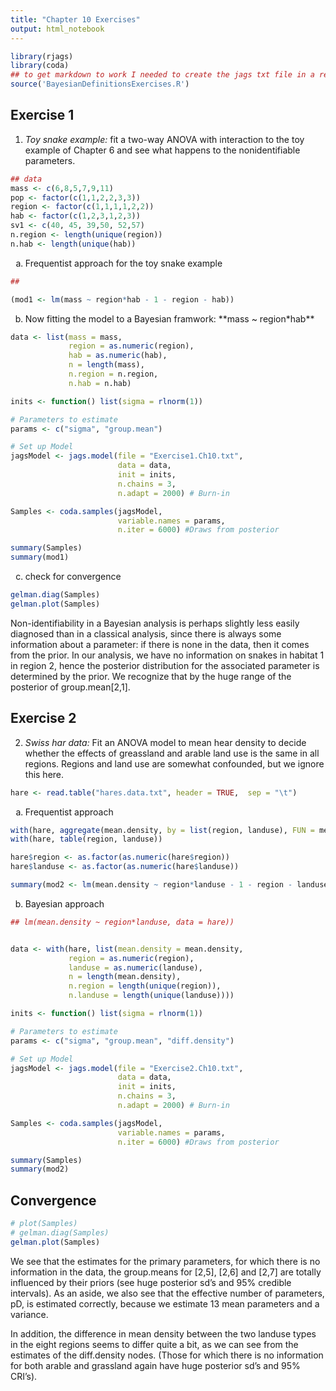 ```yaml
---
title: "Chapter 10 Exercises"
output: html_notebook
---
```


```r
library(rjags)
library(coda)
## to get markdown to work I needed to create the jags txt file in a regular R.script and source the script. Check BayesianDefinitionsExercises.R
source('BayesianDefinitionsExercises.R')
```


## Exercise 1

1) *Toy snake example:* fit a two-way ANOVA with interaction to the toy example of Chapter 6 and see what happens to the nonidentifiable parameters.

```r
## data
mass <- c(6,8,5,7,9,11)
pop <- factor(c(1,1,2,2,3,3))
region <- factor(c(1,1,1,1,2,2))
hab <- factor(c(1,2,3,1,2,3))
sv1 <- c(40, 45, 39,50, 52,57)
n.region <- length(unique(region))
n.hab <- length(unique(hab))

```
a) Frequentist approach for the toy snake example 
```r
## 

(mod1 <- lm(mass ~ region*hab - 1 - region - hab))

```

b) Now fitting the model to a Bayesian framwork: **mass ~ region*hab**

```r

data <- list(mass = mass, 
             region = as.numeric(region), 
             hab = as.numeric(hab), 
             n = length(mass),
             n.region = n.region,
             n.hab = n.hab)

inits <- function() list(sigma = rlnorm(1)) 

# Parameters to estimate
params <- c("sigma", "group.mean")

# Set up Model
jagsModel <- jags.model(file = "Exercise1.Ch10.txt",
                        data = data,
                        init = inits,
                        n.chains = 3, 
                        n.adapt = 2000) # Burn-in

Samples <- coda.samples(jagsModel, 
                        variable.names = params, 
                        n.iter = 6000) #Draws from posterior

```
```r
summary(Samples)
summary(mod1)
```


c) check for convergence
```r
gelman.diag(Samples)
gelman.plot(Samples)
```

Non-identifiability in a Bayesian analysis is perhaps slightly less easily diagnosed than in a 
classical analysis, since there is always some information about a parameter: if there is none in 
the data, then it comes from the prior. In our analysis, we have no information on snakes in habitat 
1 in region 2, hence the posterior distribution for the associated parameter is determined by the 
prior. We recognize that by the huge range of the posterior of group.mean[2,1].

## Exercise 2
2) *Swiss har data:* Fit an ANOVA model to mean hear density to decide whether the effects of greassland and arable land use is the same in all regions. Regions and land use are somewhat confounded, but we ignore this here. 

```r
hare <- read.table("hares.data.txt", header = TRUE,  sep = "\t")
```

a) Frequentist approach

```r
with(hare, aggregate(mean.density, by = list(region, landuse), FUN = mean, na.rm = TRUE))
with(hare, table(region, landuse))

hare$region <- as.factor(as.numeric(hare$region))
hare$landuse <- as.factor(as.numeric(hare$landuse))

summary(mod2 <- lm(mean.density ~ region*landuse - 1 - region - landuse, data = hare))
```

b) Bayesian approach

```r
## lm(mean.density ~ region*landuse, data = hare))


data <- with(hare, list(mean.density = mean.density, 
             region = as.numeric(region), 
             landuse = as.numeric(landuse), 
             n = length(mean.density),
             n.region = length(unique(region)),
             n.landuse = length(unique(landuse))))

inits <- function() list(sigma = rlnorm(1)) 

# Parameters to estimate
params <- c("sigma", "group.mean", "diff.density")

# Set up Model
jagsModel <- jags.model(file = "Exercise2.Ch10.txt",
                        data = data,
                        init = inits,
                        n.chains = 3, 
                        n.adapt = 2000) # Burn-in

Samples <- coda.samples(jagsModel, 
                        variable.names = params, 
                        n.iter = 6000) #Draws from posterior

```


```r
summary(Samples)
summary(mod2)
```


## Convergence
```r
# plot(Samples)
# gelman.diag(Samples)
gelman.plot(Samples)
```


We see that the estimates for the primary parameters, for which there is no information in the data, 
the group.means for [2,5], [2,6] and [2,7] are totally influenced by their priors (see huge posterior 
sd's and 95% credible intervals). As an aside, we also  see that the effective number of parameters,
pD, is estimated correctly, because we estimate 13 mean parameters and a variance.

In addition, the difference in mean density between the two landuse types in the eight regions seems to 
differ quite a bit, as we can see from the estimates of the diff.density nodes. (Those for which there 
is no information for both arable and grassland again have huge posterior sd's and 95% CRI's). 

